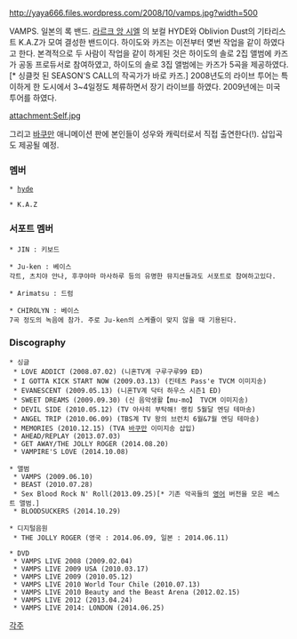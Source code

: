 http://yaya666.files.wordpress.com/2008/10/vamps.jpg?width=500

VAMPS. 일본의 록 밴드. [[라르크 앙 시엘]] 의 보컬 HYDE와 Oblivion Dust의 기타리스트 K.A.Z가 모여 결성한 밴드이다. 하이도와 카즈는 이전부터 몆번 작업을 같이 하였다고 한다. 본격적으로 두 사람이 작업을 같이 하게된 것은 하이도의 솔로 2집 앨범에 카즈가 공동 프로듀서로 참여하였고, 하이도의 솔로 3집 앨범에는 카즈가 5곡을 제공하였다.[* 싱클컷 된 SEASON'S CALL의 작곡가가 바로 카즈.] 2008년도의 라이브 투어는 특이하게 한 도시에서 3~4일정도 체류하면서 장기 라이브를 하였다. 2009년에는 미국 투어를 하였다.

attachment:Self.jpg

그리고 [[바쿠만]] 애니메이션 판에 본인들이 성우와 캐릭터로서 직접 출연한다(!). 삽입곡도 제공될 예정. 

=== 멤버 ===

 * [[hyde]]

 * K.A.Z

=== 서포트 멤버 ===

 * JIN : 키보드

 * Ju-ken : 베이스
 각트, 츠치야 안나, 후쿠야마 마사하루 등의 유명한 뮤지션들과도 서포트로 참여하고있다. 

 * Arimatsu : 드럼

 * CHIROLYN : 베이스
 7곡 정도의 녹음에 참가. 주로 Ju-ken의 스케쥴이 맞지 않을 때 기용된다.
=== Discography ===

 * 싱글
  * LOVE ADDICT (2008.07.02) (니혼TV계 구루구루99 ED)
  * I GOTTA KICK START NOW (2009.03.13) (킨테츠 Pass'e TVCM 이미지송)
  * EVANESCENT (2009.05.13) (니혼TV계 닥터 하우스 시즌1 ED)
  * SWEET DREAMS (2009.09.30) (신 음악생활【mu-mo】 TVCM 이미지송)
  * DEVIL SIDE (2010.05.12) (TV 아사히 부탁해! 랭킹 5월달 엔딩 테마송)
  * ANGEL TRIP (2010.06.09) (TBS계 TV 왕의 브런치 6월&7월 엔딩 테마송) 
  * MEMORIES (2010.12.15) (TVA [[바쿠만]] 이미지송 삽입)
  * AHEAD/REPLAY (2013.07.03)
  * GET AWAY/THE JOLLY ROGER (2014.08.20)
  * VAMPIRE'S LOVE (2014.10.08)

 * 앨범
  * VAMPS (2009.06.10)
  * BEAST (2010.07.28)
  * Sex Blood Rock N' Roll(2013.09.25)[* 기존 악곡들의 [[영어]] 버전을 모은 베스트 앨범.]
  * BLOODSUCKERS (2014.10.29)

 * 디지털음원
  * THE JOLLY ROGER (영국 : 2014.06.09, 일본 : 2014.06.11)

 * DVD
  * VAMPS LIVE 2008 (2009.02.04) 
  * VAMPS LIVE 2009 USA (2010.03.17)
  * VAMPS LIVE 2009 (2010.05.12)
  * VAMPS LIVE 2010 World Tour Chile (2010.07.13)
  * VAMPS LIVE 2010 Beauty and the Beast Arena (2012.02.15)
  * VAMPS LIVE 2012 (2013.04.24)
  * VAMPS LIVE 2014: LONDON (2014.06.25)

[[각주]]
